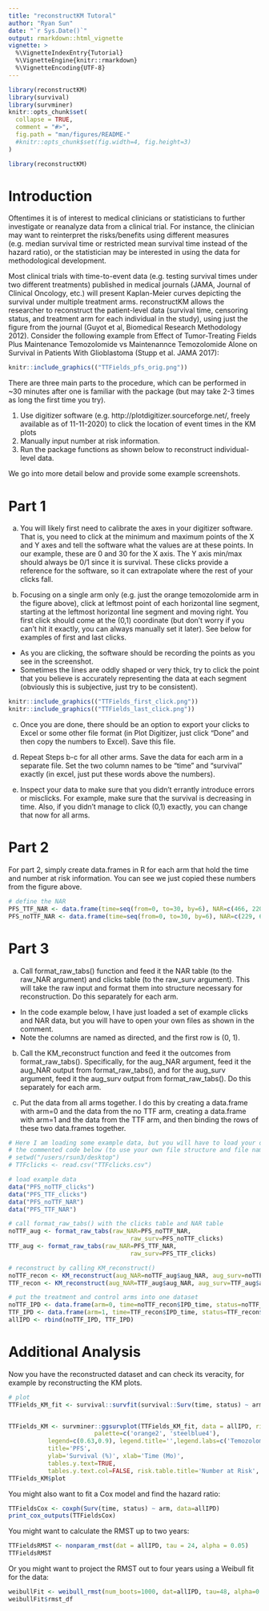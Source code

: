 ```yaml
---
title: "reconstructKM Tutoral"
author: "Ryan Sun"
date: "`r Sys.Date()`"
output: rmarkdown::html_vignette
vignette: >
  %\VignetteIndexEntry{Tutorial}
  %\VignetteEngine{knitr::rmarkdown}
  %\VignetteEncoding{UTF-8}
---
```


```r
library(reconstructKM)
library(survival)
library(survminer)
knitr::opts_chunk$set(
  collapse = TRUE,
  comment = "#>",
  fig.path = "man/figures/README-"
  #knitr::opts_chunk$set(fig.width=4, fig.height=3)
)
```

```r
library(reconstructKM)
```

# Introduction

Oftentimes it is of interest to medical clinicians or statisticians to further investigate or reanalyze data from a clinical trial.  For instance, the clinician may want to reinterpret the risks/benefits using different measures (e.g. median survival time or restricted mean survival time instead of the hazard ratio), or the statistician may be interested in using the data for methodological development. 

Most clinical trials with time-to-event data (e.g. testing survival times under two different treatments) published in medical journals (JAMA, Journal of Clinical Oncology, etc.) will present Kaplan-Meier curves depicting the survival under multiple treatment arms. reconstructKM allows the researcher to reconstruct the patient-level data (survival time, censoring status, and treatment arm for each individual in the study), using just the figure from the journal (Guyot et al, Biomedical Research Methodology 2012). Consider the following example from Effect of Tumor-Treating Fields Plus Maintenance Temozolomide vs Maintenannce Temozolomide Alone on Survival in Patients With Glioblastoma (Stupp et al. JAMA 2017):

```r
knitr::include_graphics(("TTFields_pfs_orig.png"))
```

\newline 
\newline 


There are three main parts to the procedure, which can be performed in ~30 minutes after one is familiar with the package (but may take 2-3 times as long the first time you try). 

1. Use digitizer software (e.g. http://plotdigitizer.sourceforge.net/, freely available as of 11-11-2020) to click the location of event times in the KM plots 
2. Manually input number at risk information.  
3. Run the package functions as shown below to reconstruct individual-level data.

We go into more detail below and provide some example screenshots.

# Part 1

a. You will likely first need to calibrate the axes in your digitizer software. That is, you need to click at the minimum and maximum points of the X and Y axes and tell the software what the values are at these points. In our example, these are 0 and 30 for the X axis. The Y axis min/max should always be 0/1 since it is survival. These clicks provide a reference for the software, so it can extrapolate where the rest of your clicks fall.

b. Focusing on a single arm only (e.g. just the orange temozolomide arm in the figure above), click at leftmost point of each horizontal line segment, starting at the leftmost horizontal line segment and moving right. You first click should come at the (0,1) coordinate (but don't worry if you can't hit it exactly, you can always manually set it later). See below for examples of first and last clicks. 
  * As you are clicking, the software should be recording the points as you see in the screenshot.
  * Sometimes the lines are oddly shaped or very thick, try to click the point that you believe is accurately representing the data at each segment (obviously this is subjective, just try to be consistent).


```r
knitr::include_graphics(("TTFields_first_click.png"))
knitr::include_graphics(("TTFields_last_click.png"))
```

c. Once you are done, there should be an option to export your clicks to Excel or some other file format (in Plot Digitizer, just click "Done" and then copy the numbers to Excel). Save this file.

d. Repeat Steps b-c for all other arms. Save the data for each arm in a separate file. Set the two column names to be "time" and "survival" exactly (in excel, just put these words above the numbers).

e. Inspect your data to make sure that you didn't errantly introduce errors or misclicks. For example, make sure that the survival is decreasing in time. Also, if you didn't manage to click (0,1) exactly, you can change that now for all arms.

# Part 2

For part 2, simply create data.frames in R for each arm that hold the time and number at risk information. You can see we just copied these numbers from the figure above.

```r

# define the NAR
PFS_TTF_NAR <- data.frame(time=seq(from=0, to=30, by=6), NAR=c(466, 220, 100, 62,30,18))
PFS_noTTF_NAR <- data.frame(time=seq(from=0, to=30, by=6), NAR=c(229, 66, 35, 18, 9, 2))
```

# Part 3

a. Call format_raw_tabs() function and feed it the NAR table (to the raw_NAR argument) and clicks table (to the raw_surv argument). This will take the raw input and format them into structure necessary for reconstruction. Do this separately for each arm.
  * In the code example below, I have just loaded a set of example clicks and NAR data, but you will have to open your own files as shown in the comment.
  * Note the columns are named as directed, and the first row is (0, 1).
  
b. Call the KM_reconstruct function and feed it the outcomes from format_raw_tabs(). Specifically, for the aug_NAR argument, feed it the aug_NAR output from format_raw_tabs(), and for the aug_surv argument, feed it the aug_surv output from format_raw_tabs(). Do this separately for each arm.

c. Put the data from all arms together. I do this by creating a data.frame with arm=0 and the data from the no TTF arm, creating a data.frame with arm=1 and the data from the TTF arm, and then binding the rows of these two data.frames together.

```r
# Here I am loading some example data, but you will have to load your own data, for example by modifying
# the commented code below (to use your own file structure and file names).
# setwd("/users/rsun3/desktop")
# TTFclicks <- read.csv("TTFclicks.csv")

# load example data
data("PFS_noTTF_clicks")
data("PFS_TTF_clicks")
data("PFS_noTTF_NAR")
data("PFS_TTF_NAR")

# call format_raw_tabs() with the clicks table and NAR table
noTTF_aug <- format_raw_tabs(raw_NAR=PFS_noTTF_NAR,
                                  raw_surv=PFS_noTTF_clicks) 
TTF_aug <- format_raw_tabs(raw_NAR=PFS_TTF_NAR,
                                  raw_surv=PFS_TTF_clicks) 

# reconstruct by calling KM_reconstruct()
noTTF_recon <- KM_reconstruct(aug_NAR=noTTF_aug$aug_NAR, aug_surv=noTTF_aug$aug_surv)
TTF_recon <- KM_reconstruct(aug_NAR=TTF_aug$aug_NAR, aug_surv=TTF_aug$aug_surv)

# put the treatment and control arms into one dataset
noTTF_IPD <- data.frame(arm=0, time=noTTF_recon$IPD_time, status=noTTF_recon$IPD_event)
TTF_IPD <- data.frame(arm=1, time=TTF_recon$IPD_time, status=TTF_recon$IPD_event)
allIPD <- rbind(noTTF_IPD, TTF_IPD)

```

# Additional Analysis

Now you have the reconstructed dataset and can check its veracity, for example by reconstructing the KM plots.

```r
# plot
TTFields_KM_fit <- survival::survfit(survival::Surv(time, status) ~ arm, data=allIPD)


TTFields_KM <- survminer::ggsurvplot(TTFields_KM_fit, data = allIPD, risk.table = TRUE, 
                        palette=c('orange2', 'steelblue4'),
           legend=c(0.63,0.9), legend.title='',legend.labs=c('Temozolomide alone', 'TTFields+temozolomide'),
           title='PFS',
           ylab='Survival (%)', xlab='Time (Mo)',
           tables.y.text=TRUE,
           tables.y.text.col=FALSE, risk.table.title='Number at Risk', break.time.by=6)
TTFields_KM$plot       
```

You might also want to fit a Cox model and find the hazard ratio:

```r

TTFieldsCox <- coxph(Surv(time, status) ~ arm, data=allIPD)
print_cox_outputs(TTFieldsCox)

```

You might want to calculate the RMST up to two years:

```r

TTFieldsRMST <- nonparam_rmst(dat = allIPD, tau = 24, alpha = 0.05) 
TTFieldsRMST

```

Or you might want to project the RMST out to four years using a Weibull fit for the data:

```r

weibullFit <- weibull_rmst(num_boots=1000, dat=allIPD, tau=48, alpha=0.05, find_pval=FALSE, seed=NULL)
weibullFit$rmst_df
```


